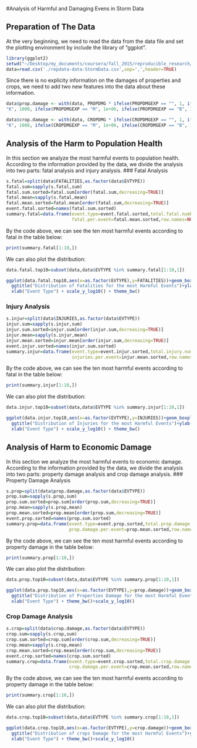 #Analysis of Harmful and Damaging Evens in Storm Data

## Preparation of The Data
At the very beginning, we need to read the data from the data file and set the plotting environment by include the library of "ggplot". 
```r
library(ggplot2)
setwd("~/Desktop/my_documents/coursera/fall_2015/reproducible_research/project_2")
data=read.csv('./repdata-data-StormData.csv',sep=',',header=TRUE)
```

Since there is no explicity information on the damages of properties and crops, we need to add two new features into the data about these information. 
```r
data$prop.damage <- with(data, PROPDMG * ifelse(PROPDMGEXP == "", 1, ifelse(PROPDMGEXP == 
"K", 1000, ifelse(PROPDMGEXP == "M", 1e+06, ifelse(PROPDMGEXP == "B", 1e+09,-1)))))

data$crop.damage <- with(data, CROPDMG * ifelse(CROPDMGEXP == "", 1, ifelse(CROPDMGEXP == 
"K", 1000, ifelse(CROPDMGEXP == "M", 1e+06, ifelse(CROPDMGEXP == "B", 1e+09,-1)))))
```

## Analysis of the Harm to Population Health
In this section we analyze the most harmful events to population health. According to the information provided by the data, we divide the analysis into two parts: fatal analysis and injury analysis. 
### Fatal Analysis
```r
s.fatal=split(data$FATALITIES,as.factor(data$EVTYPE))
fatal.sum=sapply(s.fatal,sum)
fatal.sum.sorted=fatal.sum[order(fatal.sum,decreasing=TRUE)]
fatal.mean=sapply(s.fatal,mean)
fatal.mean.sorted=fatal.mean[order(fatal.sum,decreasing=TRUE)]
event.fatal.sorted=names(fatal.sum.sorted)
summary.fatal=data.frame(event.type=event.fatal.sorted,total.fatal.number=fatal.sum.sorted,
                         fatal.per.event=fatal.mean.sorted,row.names=NULL)
```
By the code above, we can see the ten most harmful events according to fatal in the table below: 
```r
print(summary.fatal[1:10,])
```
We can also plot the distribution: 
```r
data.fatal.top10=subset(data,data$EVTYPE %in% summary.fatal[1:10,1])

ggplot(data.fatal.top10,aes(x=as.factor(EVTYPE),y=FATALITIES))+geom_boxplot()+
  ggtitle("Distribution of Fatalities for the most Harmful Events")+ylab("log10 of the number of fatals")+
  xlab("Event Type") + scale_y_log10() + theme_bw()
```

### Injury Analysis
```r
s.injur=split(data$INJURIES,as.factor(data$EVTYPE))
injur.sum=sapply(s.injur,sum)
injur.sum.sorted=injur.sum[order(injur.sum,decreasing=TRUE)]
injur.mean=sapply(s.injur,mean)
injur.mean.sorted=injur.mean[order(injur.sum,decreasing=TRUE)]
event.injur.sorted=names(injur.sum.sorted)
summary.injur=data.frame(event.type=event.injur.sorted,total.injury.number=injur.sum.sorted,
                         injuries.per.event=injur.mean.sorted,row.names=NULL)
```
By the code above, we can see the ten most harmful events according to fatal in the table below: 
```r
print(summary.injur[1:10,])
```
We can also plot the distribution: 
```r
data.injur.top10=subset(data,data$EVTYPE %in% summary.injur[1:10,1])

ggplot(data.injur.top10,aes(x=as.factor(EVTYPE),y=INJURIES))+geom_boxplot()+
  ggtitle("Distribution of Injuries for the most Harmful Events")+ylab("log10 of the number of injuries")+
  xlab("Event Type") + scale_y_log10() + theme_bw()
```


## Analysis of Harm to Economic Damage
In this section we analyze the most harmful events to economic damage. According to the information provided by the data, we divide the analysis into two parts: property damage analysis and crop damage analysis. 
### Property Damage Analysis
```r
s.prop=split(data$prop.damage,as.factor(data$EVTYPE))
prop.sum=sapply(s.prop,sum)
prop.sum.sorted=prop.sum[order(prop.sum,decreasing=TRUE)]
prop.mean=sapply(s.prop,mean)
prop.mean.sorted=prop.mean[order(prop.sum,decreasing=TRUE)]
event.prop.sorted=names(prop.sum.sorted)
summary.prop=data.frame(event.type=event.prop.sorted,total.prop.damage.number=prop.sum.sorted,
                        prop.damage.per.event=prop.mean.sorted,row.names=NULL)
```
By the code above, we can see the ten most harmful events according to property damage in the table below: 
```r
print(summary.prop[1:10,])
```
We can also plot the distribution: 
```r
data.prop.top10=subset(data,data$EVTYPE %in% summary.prop[1:10,1])

ggplot(data.prop.top10,aes(x=as.factor(EVTYPE),y=prop.damage))+geom_boxplot()+
  ggtitle("Distribution of Properties Damage for the most Harmful Events")+ylab("log10 of the number of properties damage")+
  xlab("Event Type") + theme_bw()+scale_y_log10()
```

### Crop Damage Analysis
```r
s.crop=split(data$crop.damage,as.factor(data$EVTYPE))
crop.sum=sapply(s.crop,sum)
crop.sum.sorted=crop.sum[order(crop.sum,decreasing=TRUE)]
crop.mean=sapply(s.crop,mean)
crop.mean.sorted=crop.mean[order(crop.sum,decreasing=TRUE)]
event.crop.sorted=names(crop.sum.sorted)
summary.crop=data.frame(event.type=event.crop.sorted,total.crop.damage.number=crop.sum.sorted,
                        crop.damage.per.event=crop.mean.sorted,row.names=NULL)
```
By the code above, we can see the ten most harmful events according to property damage in the table below: 
```r
print(summary.crop[1:10,])
```
We can also plot the distribution: 
```r
data.crop.top10=subset(data,data$EVTYPE %in% summary.crop[1:10,1])

ggplot(data.crop.top10,aes(x=as.factor(EVTYPE),y=crop.damage))+geom_boxplot()+
  ggtitle("Distribution of crops Damage for the most Harmful Events")+ylab("log10 of the number of crops damage")+
  xlab("Event Type") + theme_bw()+scale_y_log10()
```


